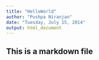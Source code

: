 ```yaml
---
title: "HelloWorld"
author: "Pushpa Niranjan"
date: "Tuesday, July 15, 2014"
output: html_document
---
```


## This is a markdown file
